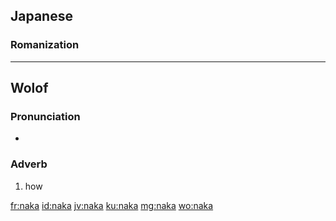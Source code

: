 ==Japanese==

===Romanization===
{{ja-romaji|なか}}

----

==Wolof==

===Pronunciation===
* {{audio|Wo-naka.ogg|Audio}}

===Adverb===
{{head|wo|adverb}}

# how

[[fr:naka]]
[[id:naka]]
[[jv:naka]]
[[ku:naka]]
[[mg:naka]]
[[wo:naka]]